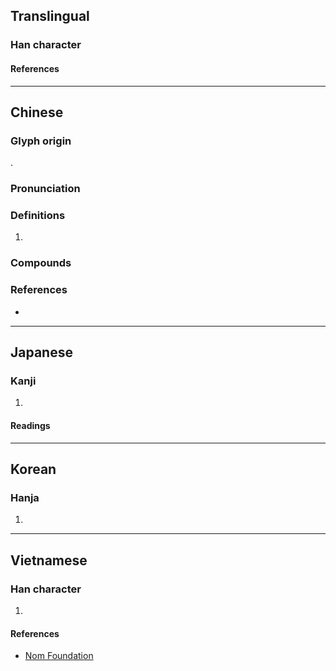 {{also|嵘}}
{{character info}}
==Translingual==

===Han character===
{{Han char|rn=46|rad=山|as=14|sn=17|four=29794|canj=UFFD|ids=⿰山榮}}

====References====
{{Han ref|kx=0321.120|dkj=08548|dj=0621.210|hdz=10803.100|uh=5DB8}}

----

==Chinese==
{{zh-forms|s=嵘}}

===Glyph origin===
{{Han etym}}
{{Han compound|山|榮|ls=psc|c1=s|c2=p}}.

===Pronunciation===
{{zh-pron
|m=róng
|c=wing4,wang4,jing4
|mc=y
|oc=y
|cat=
}}

===Definitions===
{{zh-hanzi}}

# {{n-g|Used in {{zh-l|崢嶸}}, etc.}}

===Compounds===
{{zh-der|崢嶸歲月|嶸嶸|崢嶸|歲月崢嶸|頭角崢嶸}}

===References===
* {{R:yue:mfccd}}

----

==Japanese==

===Kanji===
{{ja-kanji|grade=|rs=山14}}

# {{rfdef|ja|sort=山14}}

====Readings====
{{ja-readings
|on=こう, おう, えい, よう
|kun=けわしい
}}

----

==Korean==

===Hanja===
{{ko-hanja|영}}

# {{rfdef|ko|sort=山14}}

----

==Vietnamese==

===Han character===
{{vi-readings|rs=山14|reading=vanh}}

# {{rfdef|vi|sort=山14}}

====References====
* [http://nomfoundation.org/common/nom_details.php?codepoint=5db8 Nom Foundation]
